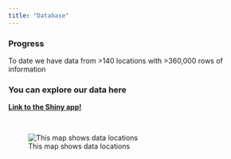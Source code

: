 ```yaml
---
title: "Database"
---
```


<!-- Start Writing Below in Markdown -->


### Progress
 
  To date we have data from >140 locations with >360,000 rows of information
  
### You can explore our data here

[**Link to the Shiny app!**](https://cosima.nceas.ucsb.edu/lter-som/)

<br>
  
![This map shows data locations](images/LocationMap.png)
